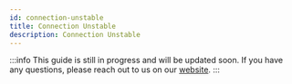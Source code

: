 ```yaml
---
id: connection-unstable
title: Connection Unstable
description: Connection Unstable
---
```


:::info
This guide is still in progress and will be updated soon.
If you have any questions, please reach out to us on our [website](https://getstream.io/video/#contact).
:::
